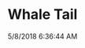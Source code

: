 ---
width: 2000
height: 1333
title: Whale Tail
description: 930 Turbo Tail
date: 5/8/2018 6:36:44 AM
cameraMake: Sony
cameraModel: ILCE-7M2
lens: FE 35mm F2.8 ZA
settingsfStop: f/4.5
settingsISO: ISO 100
settingsShutter: 1/80
settingsFocalLength: 35 mm
---